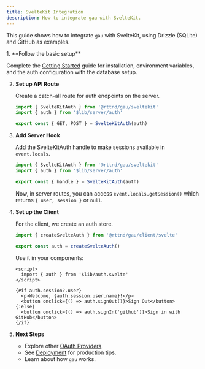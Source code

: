 ```yaml
---
title: SvelteKit Integration
description: How to integrate gau with SvelteKit.
---
```



This guide shows how to integrate `gau` with SvelteKit, using Drizzle (SQLite) and GitHub as examples.

<Steps>
1. **Follow the basic setup**

   Complete the [Getting Started](/guides/getting-started) guide for installation, environment variables, and the auth configuration with the database setup.

2. **Set up API Route**

   Create a catch-all route for auth endpoints on the server.

   ```ts title="src/routes/api/auth/[...gau]/+server.ts"
   import { SvelteKitAuth } from '@rttnd/gau/sveltekit'
   import { auth } from '$lib/server/auth'

   export const { GET, POST } = SvelteKitAuth(auth)
   ```

3. **Add Server Hook**

   Add the SvelteKitAuth handle to make sessions available in `event.locals`.

   ```ts title="src/hooks.server.ts"
   import { SvelteKitAuth } from '@rttnd/gau/sveltekit'
   import { auth } from '$lib/server/auth'

   export const { handle } = SvelteKitAuth(auth)
   ```

   Now, in server routes, you can access `event.locals.getSession()` which returns `{ user, session }` or `null`.

4. **Set up the Client**

   For the client, we create an auth store.

   ```ts title="src/lib/auth.svelte.ts"
   import { createSvelteAuth } from '@rttnd/gau/client/svelte'

   export const auth = createSvelteAuth()
   ```

   Use it in your components:

   ```svelte title="+page.svelte"
   <script>
     import { auth } from '$lib/auth.svelte'
   </script>

   {#if auth.session?.user}
     <p>Welcome, {auth.session.user.name}!</p>
     <button onclick={() => auth.signOut()}>Sign Out</button>
   {:else}
     <button onclick={() => auth.signIn('github')}>Sign in with GitHub</button>
   {/if}
   ```

5. **Next Steps**

   - Explore other [OAuth Providers](/oauth-providers).
   - See [Deployment](/guides/deployment) for production tips.
   - Learn about how `gau` works.
</Steps> 